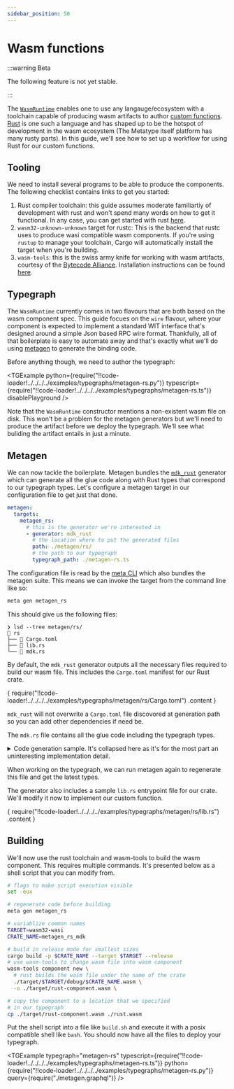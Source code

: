 ```yaml
---
sidebar_position: 50
---
```



# Wasm functions

:::warning Beta

The following feature is not yet stable.

:::

The [`WasmRuntime`](/docs/reference/runtimes/wasm) enables one to use any langauge/ecosystem with a toolchain capable of producing wasm artifacts to author [custom functions](/docs/guides/external-functions). [Rust](https://rust-lang.org) is one such a language and has shaped up to be the hotspot of development in the wasm ecosystem (The Metatype itself platform has many rusty parts). In this guide, we'll see how to set up a workflow for using Rust for our custom functions.

## Tooling

We need to install several programs to be able to produce the components. The following checklist contains links to get you started:

1. Rust compiler toolchain: this guide assumes moderate familiartiy of development with rust and won't spend many words on how to get it functional. In any case, you can get started with rust [here](https://www.rust-lang.org/learn/get-started).
2. `wasm32-unknown-unknown` target for rustc: This is the backend that rustc uses to produce wasi compatible wasm components. If you&apos;re using `rustup` to manage your toolchain, Cargo will automatically install the target when you&apos;re building.
3. `wasm-tools`: this is the swiss army knife for working with wasm artifacts, courtesy of the [Bytecode Alliance](https://bytecodealliance.org/). Installation instructions can be found [here](https://github.com/bytecodealliance/wasm-tools/).

## Typegraph

The `WasmRuntime` currently comes in two flavours that are both based on the wasm component spec. This guide focues on the `wire` flavour, where your component is expected to implement a standard WIT interface that's designed around a simple Json based RPC wire format. Thankfully, all of that boilerplate is easy to automate away and that&apos;s exactly what we'll do using [metagen](/docs/reference/metagen) to generate the binding code.

Before anything though, we need to author the typegraph:

<TGExample
  python={require("!!code-loader!../../../../examples/typegraphs/metagen-rs.py")}
  typescript={require("!!code-loader!../../../../examples/typegraphs/metagen-rs.ts")}
  disablePlayground
/>

Note that the `WasmRuntime` constructor mentions a non-existent wasm file on disk. This won't be a problem for the metagen generators but we&apos;ll need to produce the artifact before we deploy the typegraph. We'll see what buliding the artifact entails in just a minute.

## Metagen

We can now tackle the boilerplate. Metagen bundles the [`mdk_rust`](/docs/reference/metagen#mdk_rust) generator which can generate all the glue code along with Rust types that correspond to our typegraph types. Let's configure a metagen target in our configuration file to get just that done.

```yaml
metagen:
  targets:
    metagen_rs:
      # this is the generator we're interested in
      - generator: mdk_rust
        # the location where to put the generated files
        path: ./metagen/rs/
        # the path to our typegraph
        typegraph_path: ./metagen-rs.ts
```

The configuration file is read by the [meta CLI](/docs/reference/meta-cli) which also bundles the metagen suite. This means we can invoke the target from the command line like so:

```bash
meta gen metagen_rs
```

This should give us the following files:

```shell
❯ lsd --tree metagen/rs/
 rs
├──  Cargo.toml
├──  lib.rs
└──  mdk.rs
```

By default, the `mdk_rust` generator outputs all the necessary files required to build our wasm file. This includes the `Cargo.toml` manifest for our Rust crate.

<CodeBlock language="toml">
  {
    require("!!code-loader!../../../../examples/typegraphs/metagen/rs/Cargo.toml")
      .content
  }
</CodeBlock>

`mdk_rust` will not overwrite a `Cargo.toml` file discovored at generation path so you can add other dependencies if need be.

The `mdk.rs` file contains all the glue code including the typegraph types.

<details>
  <summary>
    Code generation sample. It&apos;s collapsed here as it's for the most part
    an uninteresting implementation detail.
  </summary>
  <CodeBlock language="rust">
    {
      require("!!code-loader!../../../../examples/typegraphs/metagen/rs/mdk.rs")
        .content
    }
  </CodeBlock>
</details>

When working on the typegraph, we can run metagen again to regenerate this file and get the latest types.

The generator also includes a sample `lib.rs` entrypoint file for our crate. We&apos;ll modify it now to implement our custom function.

<CodeBlock language="rust">
  {
    require("!!code-loader!../../../../examples/typegraphs/metagen/rs/lib.rs")
      .content
  }
</CodeBlock>

## Building

We'll now use the rust toolchain and wasm-tools to build the wasm component. This requires multiple commands. It's presented below as a shell script that you can modify from.

```bash
# flags to make script execution visible
set -eux

# regenerate code before building
meta gen metagen_rs

# variablize common names
TARGET=wasm32-wasi
CRATE_NAME=metagen_rs_mdk

# build in release mode for smallest sizes
cargo build -p $CRATE_NAME --target $TARGET --release
# use wasm-tools to change wasm file into wasm component
wasm-tools component new \
  # rust builds the wasm file under the name of the crate
  ./target/$TARGET/debug/$CRATE_NAME.wasm \
  -o ./target/rust-component.wasm \

# copy the component to a location that we specified
# in our typegraph
cp ./target/rust-component.wasm ./rust.wasm
```

Put the shell script into a file like `build.sh` and execute it with a posix compatible shell like `bash`. You should now have all the files to deploy your typegraph.

<TGExample
  typegraph="metagen-rs"
  typescript={require("!!code-loader!../../../../examples/typegraphs/metagen-rs.ts")}
  python={require("!!code-loader!../../../../examples/typegraphs/metagen-rs.py")}
  query={require("./metagen.graphql")}
/>

